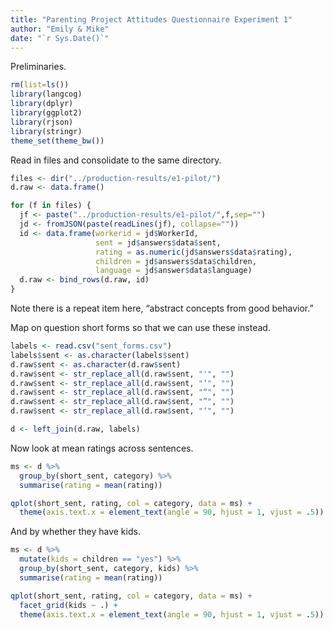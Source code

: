 ```yaml
---
title: "Parenting Project Attitudes Questionnaire Experiment 1"
author: "Emily & Mike"
date: "`r Sys.Date()`"
---
```


Preliminaries.

```r
rm(list=ls())
library(langcog)
library(dplyr)
library(ggplot2)
library(rjson)
library(stringr)
theme_set(theme_bw())
```

Read in files and consolidate to the same directory. 

```r
files <- dir("../production-results/e1-pilot/")
d.raw <- data.frame()

for (f in files) {
  jf <- paste("../production-results/e1-pilot/",f,sep="")
  jd <- fromJSON(paste(readLines(jf), collapse=""))
  id <- data.frame(workerid = jd$WorkerId, 
                   sent = jd$answers$data$sent,
                   rating = as.numeric(jd$answers$data$rating),
                   children = jd$answers$data$children,
                   language = jd$answer$data$language)
  d.raw <- bind_rows(d.raw, id)
}
```

Note there is a repeat item here, "abstract concepts from good behavior."

Map on question short forms so that we can use these instead. 

```r
labels <- read.csv("sent_forms.csv")
labels$sent <- as.character(labels$sent)
d.raw$sent <- as.character(d.raw$sent)
d.raw$sent <- str_replace_all(d.raw$sent, "'", "")
d.raw$sent <- str_replace_all(d.raw$sent, "’", "")
d.raw$sent <- str_replace_all(d.raw$sent, "“", "")
d.raw$sent <- str_replace_all(d.raw$sent, "”", "")
d.raw$sent <- str_replace_all(d.raw$sent, "‘", "")

d <- left_join(d.raw, labels)
```

Now look at mean ratings across sentences.

```r
ms <- d %>%
  group_by(short_sent, category) %>%
  summarise(rating = mean(rating)) 

qplot(short_sent, rating, col = category, data = ms) +
  theme(axis.text.x = element_text(angle = 90, hjust = 1, vjust = .5)) 
```

And by whether they have kids. 

```r
ms <- d %>%
  mutate(kids = children == "yes") %>%
  group_by(short_sent, category, kids) %>%
  summarise(rating = mean(rating)) 

qplot(short_sent, rating, col = category, data = ms) +
  facet_grid(kids ~ .) + 
  theme(axis.text.x = element_text(angle = 90, hjust = 1, vjust = .5)) 
```

